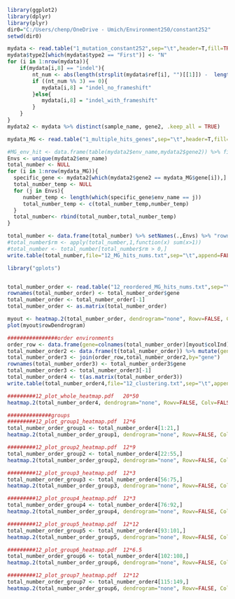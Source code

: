 

```r
library(ggplot2)
library(dplyr)
library(plyr)
dir0="C:/Users/chenp/OneDrive - Umich/Environment250/constant252"
setwd(dir0)

mydata <- read.table("1_mutation_constant252",sep="\t",header=T,fill=TRUE)
mydata$type2[which(mydata$type2 == "First")] <- "N"
for (i in 1:nrow(mydata)){
    if(mydata[i,8] == "indel"){
        nt_num <- abs(length(strsplit(mydata$ref[i], "")[[1]]) -  length(strsplit(mydata$alt[i], "")[[1]]))
		if ((nt_num %% 3) == 0){
		   mydata[i,8] = "indel_no_frameshift"
		}else{
		   mydata[i,8] = "indel_with_frameshift"
        }
	}
}
mydata2 <- mydata %>% distinct(sample_name, gene2, .keep_all = TRUE)

mydata_MG <- read.table("1_multiple_hits_genes",sep="\t",header=T,fill=TRUE)

```

```r
#MG_env_hit <- data.frame(table(mydata2$env_name,mydata2$gene2)) %>% filter(Freq > 0)
Envs <- unique(mydata2$env_name)
total_number <- NULL
for (i in 1:nrow(mydata_MG)){
  specific_gene <- mydata2[which(mydata2$gene2 == mydata_MG$gene[i]),]
  total_number_temp <- NULL
  for (j in Envs){
     number_temp <- length(which(specific_gene$env_name == j))
     total_number_temp <- c(total_number_temp,number_temp)
  }
  total_number<- rbind(total_number,total_number_temp)
}

total_number <- data.frame(total_number) %>% setNames(.,Envs) %>% "rownames<-"(mydata_MG$gene)
#total_number$rm <- apply(total_number,1,function(x) sum(x>1))
#total_number <- total_number[total_number$rm > 0,]
write.table(total_number,file="12_MG_hits_nums.txt",sep="\t",append=FALSE,row.names=TRUE,col.names=TRUE,quote = FALSE)

```


```r
library("gplots")


total_number_order <- read.table("12_reordered_MG_hits_nums.txt",sep="\t",header=T,fill=TRUE)
rownames(total_number_order) <- total_number_order$gene
total_number_order <- total_number_order[-1]
total_number_order <- as.matrix(total_number_order)

myout <- heatmap.2(total_number_order, dendrogram="none", Rowv=FALSE, Colv=TRUE,trace='none',col = colorRampPalette(c('white', 'red'))(13))
plot(myout$rowDendrogram)

################order environments
order_row <- data.frame(gene=colnames(total_number_order)[myout$colInd])
total_number_order2 <- data.frame(t(total_number_order)) %>% mutate(gene=rownames(.))
total_number_order3 <- join(order_row,total_number_order2,by="gene")
rownames(total_number_order3) <- total_number_order3$gene
total_number_order3 <- total_number_order3[-1]
total_number_order4 <- t(as.matrix(total_number_order3))
write.table(total_number_order4,file="12_clustering.txt",sep="\t",append=FALSE,row.names=TRUE,col.names=TRUE,quote = FALSE)

#########12_plot_whole_heatmap.pdf   20*50
heatmap.2(total_number_order4, dendrogram="none", Rowv=FALSE, Colv=FALSE,trace='none',col = colorRampPalette(c('white', 'red'))(13),keysize=0.5,key.par=list(cex=0.5))


```







```r

##############groups
#########12_plot_group1_heatmap.pdf  12*6 
total_number_order_group1 <- total_number_order4[1:21,]
heatmap.2(total_number_order_group1, dendrogram="none", Rowv=FALSE, Colv=FALSE,trace='none',col = colorRampPalette(c('white', 'red'))(50),keysize=0.5,key.par=list(cex=0.5))

#########12_plot_group2_heatmap.pdf  12*9
total_number_order_group2 <- total_number_order4[22:55,]
heatmap.2(total_number_order_group2, dendrogram="none", Rowv=FALSE, Colv=FALSE,trace='none',col = colorRampPalette(c('white', 'red'))(50),keysize=0.5,key.par=list(cex=0.5))

#########12_plot_group3_heatmap.pdf  12*3
total_number_order_group3 <- total_number_order4[56:75,]
heatmap.2(total_number_order_group3, dendrogram="none", Rowv=FALSE, Colv=FALSE,trace='none',col = colorRampPalette(c('white', 'red'))(50),keysize=0.5,key.par=list(cex=0.5))

#########12_plot_group4_heatmap.pdf  12*3
total_number_order_group4 <- total_number_order4[76:92,]
heatmap.2(total_number_order_group4, dendrogram="none", Rowv=FALSE, Colv=FALSE,trace='none',col = colorRampPalette(c('white', 'red'))(50),keysize=0.5,key.par=list(cex=0.5))

#########12_plot_group5_heatmap.pdf  12*12
total_number_order_group5 <- total_number_order4[93:101,]
heatmap.2(total_number_order_group5, dendrogram="none", Rowv=FALSE, Colv=FALSE,trace='none',col = colorRampPalette(c('white', 'red'))(50),keysize=0.5,key.par=list(cex=0.5))

#########12_plot_group6_heatmap.pdf  12*6.5
total_number_order_group6 <- total_number_order4[102:108,]
heatmap.2(total_number_order_group6, dendrogram="none", Rowv=FALSE, Colv=FALSE,trace='none',col = colorRampPalette(c('white', 'red'))(50),keysize=0.5,key.par=list(cex=0.5))

#########12_plot_group7_heatmap.pdf  12*12
total_number_order_group7 <- total_number_order4[115:149,]
heatmap.2(total_number_order_group6, dendrogram="none", Rowv=FALSE, Colv=FALSE,trace='none',col = colorRampPalette(c('white', 'red'))(50),keysize=0.5,key.par=list(cex=0.5))


```

